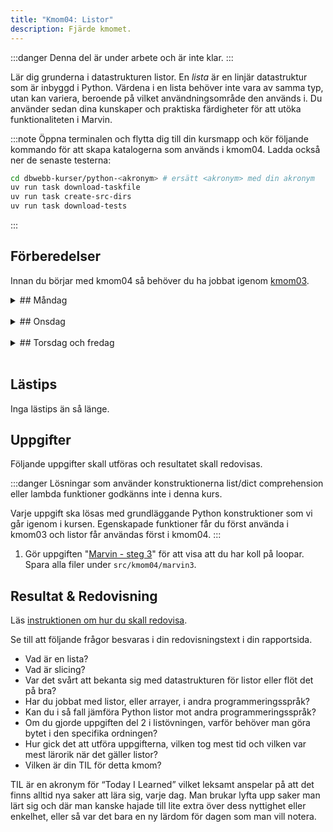 ```yaml
---
title: "Kmom04: Listor" 
description: Fjärde kmomet.
---
```



:::danger
Denna del är under arbete och är inte klar.
:::

Lär dig grunderna i datastrukturen listor. En *lista* är en linjär datastruktur som är inbyggd i Python. Värdena i en lista behöver inte vara av samma typ, utan kan variera, beroende på vilket användningsområde den används i. Du använder sedan dina kunskaper och praktiska färdigheter för att utöka funktionaliteten i Marvin.


:::note
Öppna terminalen och flytta dig till din kursmapp och kör följande kommando för att skapa katalogerna som används i kmom04. Ladda också ner de senaste testerna:

```bash
cd dbwebb-kurser/python-<akronym> # ersätt <akronym> med din akronym
uv run task download-taskfile
uv run task create-src-dirs
uv run task download-tests
```
:::

## Förberedelser
Innan du börjar med kmom04 så behöver du ha jobbat igenom [kmom03](/website/kmom/kmom03).
<br/>


<details>
<summary>
## Måndag
</summary>

:::tip
När du ska jobba med kursen är det lättast om du öppnar VS Code från terminalen innan du börjar jobba.

```bash
cd dbwebb-kurser/python-<din akronym>
code .
```

Använd `practice` mappen i kmom04-katalogen för att skriva övningskod.
:::

### Intro till listor

En lista är som en låda med fack. Varje fack har ett nummer (index) och innehåller ett element (ett värde). Vi kan ändra på innehållet i listan och vi kan ta reda på vad som finns i ett visst fack.


#### Att göra

Vi fortsätter att läsa i boken [Python for Everybody: Exploring data in Python3](/website/laromaterial/böcker/).

<Steps>

1. Läs och jobba igenom följande kapitel i boken (alternativt kolla på videorna):
    * Ch8 Lists

    :::tip
    Det räcker inte med att bara läsa. Du är klar med boken när du förstår vad som står i den och kan köra koden själv. Utforska och experimentera med koden. Gör övningarna i boken. Testa ändra saker och se vad som händer. Det är så du lär dig.
    :::

1. Jobba igenom artikeln/övningen "[Kom igång med datatypen lista i Python](/website/laromaterial/övning/listor)". De exempelprogram du gör kan du spara i ditt kursrepo under `src/kmom04/practice`.
   
1. Titta igenom de videor som följer med och kompletterar kurslitteraturen.

    * [Python for Informatics: Chapter 8 - Lists part 1](https://youtu.be/ljExWqnWQvo?list=PLlRFEj9H3Oj7Bp8-DfGpfAfDBiblRfl5p)
    * [Python for Informatics: Chapter 8 - Lists part 2](https://youtu.be/bV1FQUBIApM?list=PLlRFEj9H3Oj7Bp8-DfGpfAfDBiblRfl5p)
    * [Python for Informatics: Chapter 8 - Lists part 3](https://youtu.be/GxADdpo6EP4?list=PLlRFEj9H3Oj7Bp8-DfGpfAfDBiblRfl5p)

</Steps>


</details>
<br/>




<details>
<summary>
## Onsdag
</summary>
Jobba igenom [seminarium kmom04](/website/laromaterial/seminarium/kmom04). Det görs på onsdagens lektion.
</details>
<br/>





<details>
<summary>
## Torsdag och fredag
</summary>


### Att göra

<Steps>

1. Gör laborationen "[Python och listor](/website/laromaterial/lab/lab_04)" för att träna på listor i Python. Spara alla filer under `src/kmom04/lab04`.

1. Lös uppgifterna under [Uppgifter](#uppgifter).

</Steps>

</details>
<br/>


## Lästips

Inga lästips än så länge.


## Uppgifter

Följande uppgifter skall utföras och resultatet skall redovisas.

:::danger
Lösningar som använder konstruktionerna list/dict comprehension eller lambda funktioner godkänns inte i denna kurs.

Varje uppgift ska lösas med grundläggande Python konstruktioner som vi går igenom i kursen. Egenskapade funktioner får du först använda i kmom03 och listor får användas först i kmom04.
:::
1. Gör uppgiften "[Marvin - steg 3](/website/laromaterial/uppgift/marvin3)" för att visa att du har koll på loopar. Spara alla filer under `src/kmom04/marvin3`.



## Resultat & Redovisning
Läs [instruktionen om hur du skall redovisa](/website/laromaterial/instruktion/resultat-och-redovisning).

Se till att följande frågor besvaras i din redovisningstext i din rapportsida.

- Vad är en lista?
- Vad är slicing?
- Var det svårt att bekanta sig med datastrukturen för listor eller flöt det på bra?
- Har du jobbat med listor, eller arrayer, i andra programmeringsspråk?
- Kan du i så fall jämföra Python listor mot andra programmeringsspråk?
- Om du gjorde uppgiften del 2 i listövningen, varför behöver man göra bytet i den specifika ordningen?
- Hur gick det att utföra uppgifterna, vilken tog mest tid och vilken var mest lärorik när det gäller listor?
- Vilken är din TIL för detta kmom?

TIL är en akronym för “Today I Learned” vilket leksamt anspelar på att det finns alltid nya saker att lära sig, varje dag. Man brukar lyfta upp saker man lärt sig och där man kanske hajade till lite extra över dess nyttighet eller enkelhet, eller så var det bara en ny lärdom för dagen som man vill notera.

